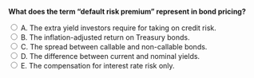 ::: {.question-block}

<form onsubmit="event.preventDefault(); checkAnswer('module6_mcq_q71')" data-correct-answer="A">
<strong style="display: block;">What does the term “default risk premium” represent in bond pricing?</strong>

<label><input type="radio" name="module6_mcq_q71" value="A"> A. The extra yield investors require for taking on credit risk.</label><br>
<label><input type="radio" name="module6_mcq_q71" value="B"> B. The inflation-adjusted return on Treasury bonds.</label><br>
<label><input type="radio" name="module6_mcq_q71" value="C"> C. The spread between callable and non-callable bonds.</label><br>
<label><input type="radio" name="module6_mcq_q71" value="D"> D. The difference between current and nominal yields.</label><br>
<label><input type="radio" name="module6_mcq_q71" value="E"> E. The compensation for interest rate risk only.</label><br>
</form>

<div id="feedback-module6_mcq_q71" class="feedback" style="display:none;">
✅ Correct: A. The default risk premium compensates investors for the possibility of issuer default.
</div>

:::
